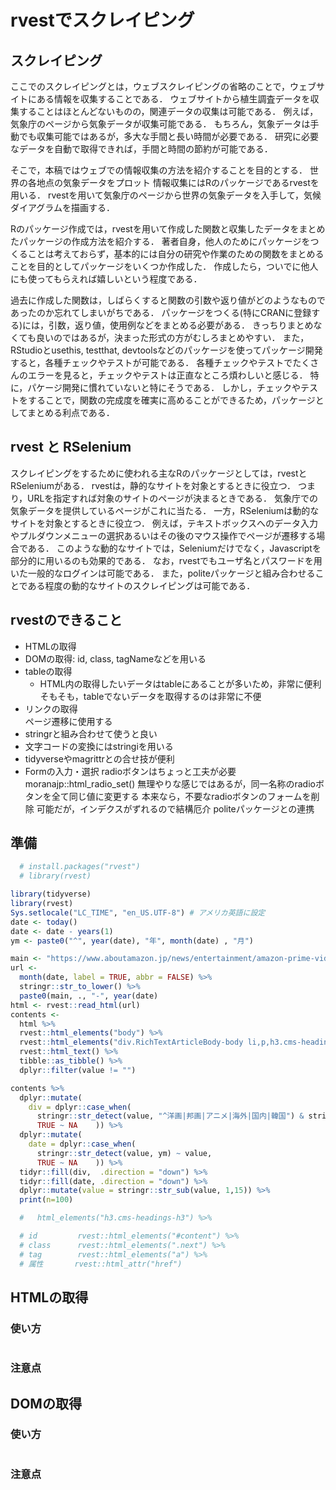 # rvestでスクレイピング {#rvest}

## スクレイピング

ここでのスクレイピングとは，ウェブスクレイピングの省略のことで，ウェブサイトにある情報を収集することである．
ウェブサイトから植生調査データを収集することはほとんどないものの，関連データの収集は可能である．
例えば，気象庁のページから気象データが収集可能である．
もちろん，気象データは手動でも収集可能ではあるが，多大な手間と長い時間が必要である．
研究に必要なデータを自動で取得できれば，手間と時間の節約が可能である．

そこで，本稿ではウェブでの情報収集の方法を紹介することを目的とする．
世界の各地点の気象データをプロット
情報収集にはRのパッケージであるrvestを用いる．
rvestを用いて気象庁のページから世界の気象データを入手して，気候ダイアグラムを描画する．


Rのパッケージ作成では，rvestを用いて作成した関数と収集したデータをまとめたパッケージの作成方法を紹介する．
著者自身，他人のためにパッケージをつくることは考えておらず，基本的には自分の研究や作業のための関数をまとめることを目的としてパッケージをいくつか作成した．
作成したら，ついでに他人にも使ってもらえれば嬉しいという程度である．

過去に作成した関数は，しばらくすると関数の引数や返り値がどのようなものであったのか忘れてしまいがちである．
パッケージをつくる(特にCRANに登録する)には，引数，返り値，使用例などをまとめる必要がある．
きっちりまとめなくても良いのではあるが，決まった形式の方がむしろまとめやすい．
また，RStudioとusethis, testthat, devtoolsなどのパッケージを使ってパッケージ開発すると，各種チェックやテストが可能である．
各種チェックやテストでたくさんのエラーを見ると，チェックやテストは正直なところ煩わしいと感じる．
特に，パケージ開発に慣れていないと特にそうである．
しかし，チェックやテストをすることで，関数の完成度を確実に高めることができるため，パッケージとしてまとめる利点である．


## rvest と RSelenium

スクレイピングをするために使われる主なRのパッケージとしては，rvestとRSeleniumがある．
rvestは，静的なサイトを対象とするときに役立つ．
つまり，URLを指定すれば対象のサイトのページが決まるときである．
気象庁での気象データを提供しているページがこれに当たる．
一方，RSeleniumは動的なサイトを対象とするときに役立つ．
例えば，テキストボックスへのデータ入力やプルダウンメニューの選択あるいはその後のマウス操作でページが遷移する場合である．
このような動的なサイトでは，Seleniumだけでなく，Javascriptを部分的に用いるのも効果的である．
なお，rvestでもユーザ名とパスワードを用いた一般的なログインは可能である．
また，politeパッケージと組み合わせることである程度の動的なサイトのスクレイピングは可能である．

<!--
CRANには，植生データの取得のためのパッケージがある．
  # 本当?
  # 海外のもの
しかし，自分のもとめるデータがあるとは限らない．
特に日本のデータの取得は少ない．

--> 

## rvestのできること

- HTMLの取得    
- DOMの取得: id, class, tagNameなどを用いる   
- tableの取得    
  - HTML内の取得したいデータはtableにあることが多いため，非常に便利
  そもそも，tableでないデータを取得するのは非常に不便
- リンクの取得  
ページ遷移に使用する   
- stringrと組み合わせて使うと良い   
- 文字コードの変換にはstringiを用いる   
- tidyverseやmagrittrとの合せ技が便利    
- Formの入力・選択
radioボタンはちょっと工夫が必要
moranajp::html_radio_set()
無理やりな感じではあるが，同一名称のradioボタンを全て同じ値に変更する
本来なら，不要なradioボタンのフォームを削除
  可能だが，インデクスがずれるので結構厄介
politeパッケージとの連携

## 準備

```r
  # install.packages("rvest")
  # library(rvest)

library(tidyverse)
library(rvest)
Sys.setlocale("LC_TIME", "en_US.UTF-8") # アメリカ英語に設定
date <- today()
date <- date - years(1)
ym <- paste0("^", year(date), "年", month(date) , "月")

main <- "https://www.aboutamazon.jp/news/entertainment/amazon-prime-video-new-content-"
url <- 
  month(date, label = TRUE, abbr = FALSE) %>%
  stringr::str_to_lower() %>%
  paste0(main, ., "-", year(date)
html <- rvest::read_html(url)
contents <- 
  html %>%
  rvest::html_elements("body") %>%
  rvest::html_elements("div.RichTextArticleBody-body li,p,h3.cms-headings-h3") %>%
  rvest::html_text() %>%
  tibble::as_tibble() %>%
  dplyr::filter(value != "")

contents %>%
  dplyr::mutate(
    div = dplyr::case_when(
      stringr::str_detect(value, "^洋画|邦画|アニメ|海外|国内|韓国") & stringr::str_length(value) < 20 ~ value,
      TRUE ~ NA    )) %>%
  dplyr::mutate(
    date = dplyr::case_when(
      stringr::str_detect(value, ym) ~ value,
      TRUE ~ NA    )) %>%
  tidyr::fill(div,  .direction = "down") %>%
  tidyr::fill(date, .direction = "down") %>%
  dplyr::mutate(value = stringr::str_sub(value, 1,15)) %>%
  print(n=100)

  #   html_elements("h3.cms-headings-h3") %>%

  # id         rvest::html_elements("#content") %>%
  # class      rvest::html_elements(".next") %>%
  # tag        rvest::html_elements("a") %>%
  # 属性       rvest::html_attr("href")

```


## HTMLの取得

### 使い方

```r
```

### 注意点


## DOMの取得



### 使い方

```r
```

### 注意点
